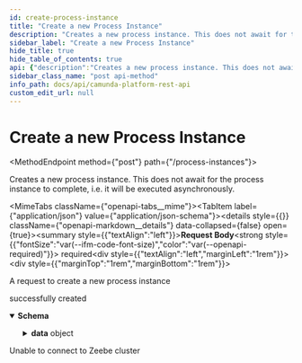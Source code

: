```yaml
---
id: create-process-instance
title: "Create a new Process Instance"
description: "Creates a new process instance. This does not await for the process instance to complete,"
sidebar_label: "Create a new Process Instance"
hide_title: true
hide_table_of_contents: true
api: {"description":"Creates a new process instance. This does not await for the process instance to complete,\ni.e. it will be executed asynchronously.","operationId":"createProcessInstance","requestBody":{"content":{"application/json":{"schema":{"title":"A request to create a new process instance","description":"A request to create a new process instance","type":"object","properties":{"bpmnProcessId":{"type":"string","description":"BPMN process id of the process to instantiate"},"processDefinitionKey":{"type":"integer","format":"int64","description":"Key of the process to instantiate"},"variables":{"description":"Variables to instantiate the process with"}}}}},"description":"A request to create a new process instance","required":true},"x-codegen-request-body-name":"body","responses":{"200":{"description":"successfully created","content":{"application/json":{"schema":{"title":"A response to a CreateProcessInstanceRequest","description":"A response to a CreateProcessInstanceRequest","type":"object","properties":{"data":{"title":"A process instance","description":"A process instance","type":"object","properties":{"processDefinitionKey":{"type":"integer","format":"int64","description":"Key of the process which this instance was created for"},"bpmnProcessId":{"type":"string","description":"BPMN process id of the process which this instance was created for"},"version":{"type":"integer","description":"Version of the process which this instance was created for"},"processInstanceKey":{"type":"integer","format":"int64","description":"Unique key of the created process instance on the partition"}}},"error":{"type":"string"}}}}}},"503":{"description":"Unable to connect to Zeebe cluster"}},"tags":["Process-Automation"],"method":"post","path":"/process-instances","jsonRequestBodyExample":{"bpmnProcessId":"string","processDefinitionKey":0},"info":{"title":"Camunda Platform REST API","description":"REST API to interact with Camunda Platform 8.\n\n:::caution\n\nThis API is not yet stable - we may break backward compatibility in newer releases of `v0`.\n\n:::","version":"0.2.0-SNAPSHOT"},"postman":{"name":"Create a new Process Instance","description":{"content":"Creates a new process instance. This does not await for the process instance to complete,\ni.e. it will be executed asynchronously.","type":"text/plain"},"url":{"path":["process-instances"],"host":["{{baseUrl}}"],"query":[],"variable":[]},"header":[{"key":"Content-Type","value":"application/json"},{"key":"Accept","value":"application/json"}],"method":"POST","body":{"mode":"raw","raw":"\"\"","options":{"raw":{"language":"json"}}}}}
sidebar_class_name: "post api-method"
info_path: docs/api/camunda-platform-rest-api
custom_edit_url: null
---
```



<h1 className={"openapi__heading"}>Create a new Process Instance</h1>

<MethodEndpoint method={"post"} path={"/process-instances"}></MethodEndpoint>



Creates a new process instance. This does not await for the process instance to complete,
i.e. it will be executed asynchronously.

<MimeTabs className={"openapi-tabs__mime"}><TabItem label={"application/json"} value={"application/json-schema"}><details style={{}} className={"openapi-markdown__details"} data-collapsed={false} open={true}><summary style={{"textAlign":"left"}}><strong>Request Body</strong><strong style={{"fontSize":"var(--ifm-code-font-size)","color":"var(--openapi-required)"}}> required</strong></summary><div style={{"textAlign":"left","marginLeft":"1rem"}}><div style={{"marginTop":"1rem","marginBottom":"1rem"}}>

A request to create a new process instance

</div></div><ul style={{"marginLeft":"1rem"}}><SchemaItem collapsible={false} name={"bpmnProcessId"} required={false} schemaName={"string"} qualifierMessage={undefined} schema={{"type":"string","description":"BPMN process id of the process to instantiate"}}></SchemaItem><SchemaItem collapsible={false} name={"processDefinitionKey"} required={false} schemaName={"int64"} qualifierMessage={undefined} schema={{"type":"integer","format":"int64","description":"Key of the process to instantiate"}}></SchemaItem><SchemaItem collapsible={false} name={"variables"} required={false} schemaName={""} qualifierMessage={undefined} schema={{"description":"Variables to instantiate the process with"}}></SchemaItem></ul></details></TabItem></MimeTabs><div><div><ApiTabs><TabItem label={"200"} value={"200"}><div>

successfully created

</div><div><MimeTabs className={"openapi-tabs__mime"} schemaType={"response"}><TabItem label={"application/json"} value={"application/json"}><SchemaTabs className={"openapi-tabs__schema"}><TabItem label={"Schema"} value={"Schema"}><details style={{}} className={"openapi-markdown__details"} data-collapsed={false} open={true}><summary style={{"textAlign":"left"}}><strong>Schema</strong></summary><div style={{"textAlign":"left","marginLeft":"1rem"}}></div><ul style={{"marginLeft":"1rem"}}><SchemaItem collapsible={true} className={"schemaItem"}><details style={{}} className={"openapi-markdown__details"}><summary style={{}}><strong>data</strong><span style={{"opacity":"0.6"}}> object</span></summary><div style={{"marginLeft":"1rem"}}><div style={{"marginTop":".5rem","marginBottom":".5rem"}}>

A process instance

</div><SchemaItem collapsible={false} name={"processDefinitionKey"} required={false} schemaName={"int64"} qualifierMessage={undefined} schema={{"type":"integer","format":"int64","description":"Key of the process which this instance was created for"}}></SchemaItem><SchemaItem collapsible={false} name={"bpmnProcessId"} required={false} schemaName={"string"} qualifierMessage={undefined} schema={{"type":"string","description":"BPMN process id of the process which this instance was created for"}}></SchemaItem><SchemaItem collapsible={false} name={"version"} required={false} schemaName={"integer"} qualifierMessage={undefined} schema={{"type":"integer","description":"Version of the process which this instance was created for"}}></SchemaItem><SchemaItem collapsible={false} name={"processInstanceKey"} required={false} schemaName={"int64"} qualifierMessage={undefined} schema={{"type":"integer","format":"int64","description":"Unique key of the created process instance on the partition"}}></SchemaItem></div></details></SchemaItem><SchemaItem collapsible={false} name={"error"} required={false} schemaName={"string"} qualifierMessage={undefined} schema={{"type":"string"}}></SchemaItem></ul></details></TabItem><TabItem label={"Example (from schema)"} value={"Example (from schema)"}><ResponseSamples responseExample={"{\n  \"data\": {\n    \"processDefinitionKey\": 0,\n    \"bpmnProcessId\": \"string\",\n    \"version\": 0,\n    \"processInstanceKey\": 0\n  },\n  \"error\": \"string\"\n}"} language={"json"}></ResponseSamples></TabItem></SchemaTabs></TabItem></MimeTabs></div></TabItem><TabItem label={"503"} value={"503"}><div>

Unable to connect to Zeebe cluster

</div><div></div></TabItem></ApiTabs></div></div>
      